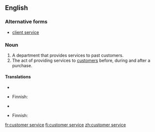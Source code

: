 ==English==
{{wikipedia}}

===Alternative forms===
*[[client service]]

===Noun===
{{en-noun|-}}

# A department that provides services to past customers.
# The act of providing services to [[customer]]s before, during and after a purchase.

====Translations====
{{trans-top|department}}
* {{trreq|Chinese}}
{{trans-mid}}
* Finnish: {{t|fi|asiakaspalvelu}}
{{trans-bottom}}

{{trans-top|act of providing services}}
* {{trreq|Chinese}}
{{trans-mid}}
* Finnish: {{t|fi|asiakaspalvelu}}
{{trans-bottom}}

[[fr:customer service]]
[[fi:customer service]]
[[zh:customer service]]